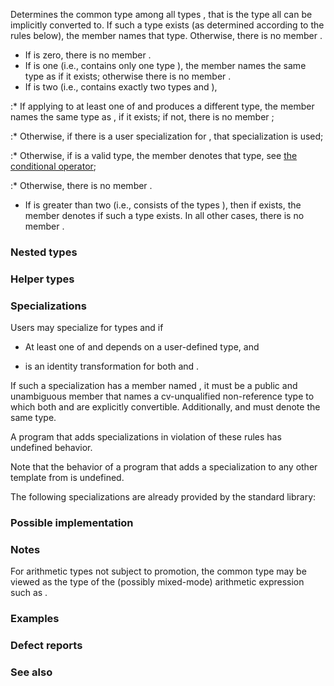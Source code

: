 {{cpp/title|common_type}}
{{cpp/meta/navbar}}
{{dcl begin}}
{{dcl header|type_traits}}
{{dcl|since=c++11|1=
template&lt; class... T &gt;
struct common_type;
}}
{{dcl end}}

Determines the common type among all types {{tt|T...}}, that is the type all {{tt|T...}} can be implicitly converted to. If such a type exists (as determined according to the rules below), the member {{tt|type}} names that type. Otherwise, there is no member {{tt|type}}.

* If {{c|sizeof...(T)}} is zero, there is no member {{tt|type}}.
* If {{c|sizeof...(T)}} is one (i.e., {{tt|T...}} contains only one type {{tt|T0}}), the member {{tt|type}} names the same type as {{c/core|std::common_type&lt;T0, T0&gt;::type}} if it exists; otherwise there is no member {{tt|type}}.
* If {{c|sizeof...(T)}} is two (i.e., {{tt|T...}} contains exactly two types {{tt|T1}} and {{tt|T2}}),
:* If applying {{lc|std::decay}} to at least one of {{tt|T1}} and {{tt|T2}} produces a different type, the member {{tt|type}} names the same type as {{c/core|std::common_type&lt;std::decay&lt;T1&gt;::type, std::decay&lt;T2&gt;::type&gt;::type}}, if it exists; if not, there is no member {{tt|type}};
:* Otherwise, if there is a user specialization for {{c/core|std::common_type&lt;T1, T2&gt;}}, that specialization is used;
:* Otherwise, if {{c/core|std::decay&lt;decltype(false ? std::declval&lt;T1&gt;() : std::declval&lt;T2&gt;())&gt;::type}} is a valid type, the member {{tt|type}} denotes that type, see [[cpp/language/operator_other#Conditional_operator|the conditional operator]];
{{rrev|since=c++20|1=
:* Otherwise, if {{c/core|std::decay&lt;decltype(false ? std::declval&lt;CR1&gt;() : std::declval&lt;CR2&gt;())&gt;::type}} is a valid type, where {{tt|CR1}} and {{tt|CR2}} are {{c/core|const std::remove_reference_t&lt;T1&gt;&amp;}} and {{c/core|const std::remove_reference_t&lt;T2&gt;&amp;}} respectively, the member {{tt|type}} denotes that type;
}}
:* Otherwise, there is no member {{tt|type}}.
* If {{c|sizeof...(T)}} is greater than two (i.e., {{tt|T...}} consists of the types {{tt|T1, T2, R...}}), then if {{c/core|std::common_type&lt;T1, T2&gt;::type}} exists, the member {{tt|type}} denotes {{c/core|std::common_type&lt;typename std::common_type&lt;T1, T2&gt;::type, R...&gt;::type}} if such a type exists. In all other cases, there is no member {{tt|type}}.

{{cpp/types/cvaub|pack=T|packonly=yes}}

===Nested types===
{{dsc begin}}
{{dsc hitem|Name|Definition}}
{{dsc|{{tt|type}}|the common type for all {{tt|T}}}}
{{dsc end}}

===Helper types===
{{dcl begin}}
{{dcl|since=c++14|1=
template&lt; class... T &gt;
using common_type_t = typename common_type&lt;T...&gt;::type;
}}
{{dcl end}}

===Specializations===
Users may specialize {{tt|common_type}} for types {{tt|T1}} and {{tt|T2}} if
* At least one of {{tt|T1}} and {{tt|T2}} depends on a user-defined type, and
* {{lc|std::decay}} is an identity transformation for both {{tt|T1}} and {{tt|T2}}.

If such a specialization has a member named {{tt|type}}, it must be a public and unambiguous member that names a cv-unqualified non-reference type to which both {{tt|T1}} and {{tt|T2}} are explicitly convertible. Additionally, {{c/core|std::common_type&lt;T1, T2&gt;::type}} and {{c/core|std::common_type&lt;T2, T1&gt;::type}} must denote the same type.

A program that adds {{tt|common_type}} specializations in violation of these rules has undefined behavior.

Note that the behavior of a program that adds a specialization to any other template {{rev inl|since=c++20|(except for {{ltt|cpp/types/common_reference|std::basic_common_reference}})}} from {{tt|&lt;type_traits&gt;}} is undefined.

The following specializations are already provided by the standard library:

{{dsc begin}}
{{dsc inc|cpp/chrono/duration/dsc common_type}}
{{dsc inc|cpp/chrono/time_point/dsc common_type}}
{{dsc inc|cpp/utility/pair/dsc common_type}}
{{dsc inc|cpp/utility/tuple/dsc common_type}}
{{dsc inc|cpp/iterator/basic_const_iterator/dsc common_type}}
{{dsc end}}

===Possible implementation===
{{eq fun
|1=
// primary template (used for zero types)
template&lt;class...&gt;
struct common_type {};

// one type
template&lt;class T&gt;
struct common_type&lt;T&gt; : common_type&lt;T, T&gt; {};

namespace detail
{
    template&lt;class...&gt;
    using void_t = void;
    
    template&lt;class T1, class T2&gt;
    using conditional_result_t = decltype(false ? std::declval&lt;T1&gt;() : std::declval&lt;T2&gt;());
    
    template&lt;class, class, class = void&gt;
    struct decay_conditional_result {};
    template&lt;class T1, class T2&gt;
    struct decay_conditional_result&lt;T1, T2, void_t&lt;conditional_result_t&lt;T1, T2&gt;&gt;&gt;
        : std::decay&lt;conditional_result_t&lt;T1, T2&gt;&gt; {};
    
    template&lt;class T1, class T2, class = void&gt;
    struct common_type_2_impl : decay_conditional_result&lt;const T1&amp;, const T2&amp;&gt; {};
    
    // C++11 implementation:
    // template&lt;class, class, class = void&gt;
    // struct common_type_2_impl {};
    
    template&lt;class T1, class T2&gt;
    struct common_type_2_impl&lt;T1, T2, void_t&lt;conditional_result_t&lt;T1, T2&gt;&gt;&gt;
        : decay_conditional_result&lt;T1, T2&gt; {};
}

// two types
template&lt;class T1, class T2&gt;
struct common_type&lt;T1, T2&gt; 
    : std::conditional&lt;std::is_same&lt;T1, typename std::decay&lt;T1&gt;::type&gt;::value &amp;&amp;
                       std::is_same&lt;T2, typename std::decay&lt;T2&gt;::type&gt;::value,
                       detail::common_type_2_impl&lt;T1, T2&gt;,
                       common_type&lt;typename std::decay&lt;T1&gt;::type,
                                   typename std::decay&lt;T2&gt;::type&gt;&gt;::type {};

// 3+ types
namespace detail
{
    template&lt;class AlwaysVoid, class T1, class T2, class... R&gt;
    struct common_type_multi_impl {};
    template&lt;class T1, class T2, class...R&gt;
    struct common_type_multi_impl&lt;void_t&lt;typename common_type&lt;T1, T2&gt;::type&gt;, T1, T2, R...&gt;
        : common_type&lt;typename common_type&lt;T1, T2&gt;::type, R...&gt; {};
}

template&lt;class T1, class T2, class... R&gt;
struct common_type&lt;T1, T2, R...&gt;
    : detail::common_type_multi_impl&lt;void, T1, T2, R...&gt; {};
}}

===Notes===
For arithmetic types not subject to promotion, the common type may be viewed as the type of the (possibly mixed-mode) arithmetic expression such as {{c|T0() + T1() + ... + Tn()}}.

===Examples===
{{example
|Demonstrates mixed-mode arithmetic on a program-defined class:
|code=
#include &lt;iostream&gt;
#include &lt;type_traits&gt;

template&lt;class T&gt;
struct Number { T n; };

template&lt;class T, class U&gt;
constexpr Number&lt;std::common_type_t&lt;T, U&gt;&gt;
    operator+(const Number&lt;T&gt;&amp; lhs, const Number&lt;U&gt;&amp; rhs)
{
    return {lhs.n + rhs.n};
}

void describe(const char* expr, const Number&lt;int&gt;&amp; x)
{
    std::cout &lt;&lt; expr &lt;&lt; "  is  Number&lt;int&gt;{" &lt;&lt; x.n &lt;&lt; "}\n";
}

void describe(const char* expr, const Number&lt;double&gt;&amp; x)
{
    std::cout &lt;&lt; expr &lt;&lt; "  is  Number&lt;double&gt;{" &lt;&lt; x.n &lt;&lt; "}\n";
}

int main()
{
    Number&lt;int&gt; i1 = {1}, i2 = {2};
    Number&lt;double&gt; d1 = {2.3}, d2 = {3.5};
    describe("i1 + i2", i1 + i2);
    describe("i1 + d2", i1 + d2);
    describe("d1 + i2", d1 + i2);
    describe("d1 + d2", d1 + d2);
}
|output=
i1 + i2  is  Number&lt;int&gt;{3}
i1 + d2  is  Number&lt;double&gt;{4.5}
d1 + i2  is  Number&lt;double&gt;{4.3}
d1 + d2  is  Number&lt;double&gt;{5.8}
}}

===Defect reports===
{{dr list begin}}
{{dr list item|wg=lwg|std=C++11|dr=2141|before=the result type of the conditional operator was not decayed|after=decayed the result type}}
{{dr list item|wg=lwg|std=C++11|dr=2408|before={{tt|common_type}} was not SFINAE-friendly|after= made SFINAE-friendly}}
{{dr list item|wg=lwg|std=C++11|dr=2460|before={{tt|common_type}} specializations were nearly impossible to write|after=reduced the number of&lt;br&gt;specializations needed}}
{{dr list end}}

===See also===
{{dsc begin}}
{{dsc inc|cpp/concepts/dsc common_with}}
{{dsc end}}

{{langlinks|de|es|fr|it|ja|pt|ru|zh}}
